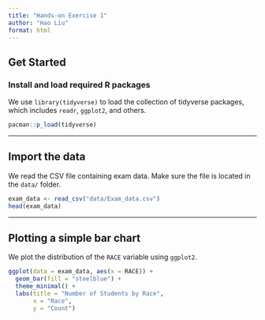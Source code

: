 ```yaml
---
title: "Hands-on Exercise 1"
author: "Hao Liu"
format: html
---
```


## Get Started

### Install and load required R packages

We use `library(tidyverse)` to load the collection of tidyverse packages, which includes `readr`, `ggplot2`, and others.

```r
pacman::p_load(tidyverse)
```

------------------------------------------------------------------------

## Import the data

We read the CSV file containing exam data. Make sure the file is located in the `data/` folder.

```r
exam_data <- read_csv("data/Exam_data.csv")
head(exam_data)
```

------------------------------------------------------------------------

## Plotting a simple bar chart

We plot the distribution of the `RACE` variable using `ggplot2`.

```r
ggplot(data = exam_data, aes(x = RACE)) +
  geom_bar(fill = "steelblue") +
  theme_minimal() +
  labs(title = "Number of Students by Race",
       x = "Race",
       y = "Count")
```
